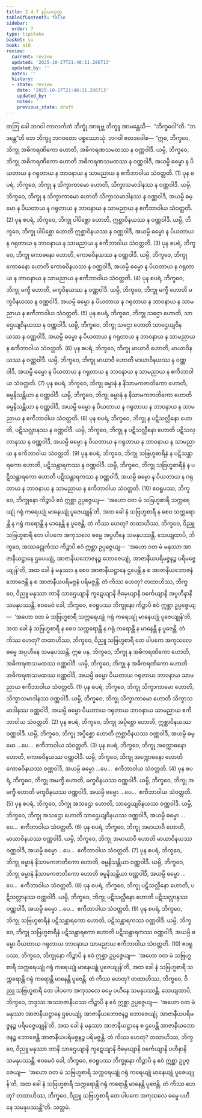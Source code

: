 ```yaml
---
title: 2.4.7 နပ္ပိယသုတ္တ
tableOfContents: false
sidebar:
  order: 7
type: tipitaka
basket: su
book: a10
review:
  current: review
  updated: '2025-10-27T21:48:11.286713'
  updated_by: ''
  notes: ''
  history:
  - state: review
    date: '2025-10-27T21:48:11.286713'
    updated_by: ''
    notes: ''
    previous_state: draft
---
```



<ReviewStatus review={frontmatter.review} showDetails={true} />

<HypothesisAnnotation frontmatter={frontmatter} />

<DynamicBreadcrumb />

<Division number="87" book="a10" e="ch" v="17" p="389">

<Paragraph number="711" book="a10">
တတြ ခေါ ဘဂဝါ ကာလင်္ကတံ ဘိက္ခုံ အာရဗ္ဘ ဘိက္ခူ အာမန္တေသိ—  “ဘိက္ခဝေါ”တိ. “ဘဒန္တေ”တိ တေ ဘိက္ခူ ဘဂဝတော ပစ္စဿောသုံ. ဘဂဝါ ဧတဒဝေါစ—
</Paragraph>

<Paragraph number="712" book="a10">
“ဣဓ, ဘိက္ခဝေ, ဘိက္ခု အဓိကရဏိကော ဟောတိ, အဓိကရဏသမထဿ န ဝဏ္ဏဝါဒီ. ယမ္ပိ, ဘိက္ခဝေ, ဘိက္ခု အဓိကရဏိကော ဟောတိ အဓိကရဏသမထဿ န ဝဏ္ဏဝါဒီ, အယမ္ပိ ဓမ္မော န ပိယတာယ န ဂရုတာယ န ဘာဝနာယ န သာမညာယ န ဧကီဘာဝါယ သံဝတ္တတိ. (1)
</Paragraph>

<Paragraph number="713" book="a10">
ပုန စပရံ, ဘိက္ခဝေ, ဘိက္ခု န သိက္ခာကာမော ဟောတိ, သိက္ခာသမာဒါနဿ န ဝဏ္ဏဝါဒီ. ယမ္ပိ, ဘိက္ခဝေ, ဘိက္ခု န သိက္ခာကာမော ဟောတိ သိက္ခာသမာဒါနဿ န ဝဏ္ဏဝါဒီ, အယမ္ပိ ဓမ္မော န ပိယတာယ န ဂရုတာယ န ဘာဝနာယ န သာမညာယ န ဧကီဘာဝါယ သံဝတ္တတိ. (2)
</Paragraph>

<Paragraph number="714" book="a10">
ပုန စပရံ, ဘိက္ခဝေ, ဘိက္ခု ပါပိစ္ဆော ဟောတိ, ဣစ္ဆာဝိနယဿ န ဝဏ္ဏဝါဒီ. ယမ္ပိ, ဘိက္ခဝေ, ဘိက္ခု ပါပိစ္ဆော ဟောတိ ဣစ္ဆာဝိနယဿ န ဝဏ္ဏဝါဒီ, အယမ္ပိ ဓမ္မော န ပိယတာယ န ဂရုတာယ န ဘာဝနာယ န သာမညာယ န ဧကီဘာဝါယ သံဝတ္တတိ. (3)
</Paragraph>

<Paragraph number="715" book="a10">
ပုန စပရံ, ဘိက္ခဝေ, ဘိက္ခု ကောဓနော ဟောတိ, ကောဓဝိနယဿ န ဝဏ္ဏဝါဒီ. ယမ္ပိ, ဘိက္ခဝေ, ဘိက္ခု ကောဓနော ဟောတိ ကောဓဝိနယဿ န ဝဏ္ဏဝါဒီ, အယမ္ပိ ဓမ္မော န ပိယတာယ န ဂရုတာယ န ဘာဝနာယ န သာမညာယ န ဧကီဘာဝါယ သံဝတ္တတိ. (4)
</Paragraph>

<Paragraph number="716" book="a10">
ပုန စပရံ, ဘိက္ခဝေ, ဘိက္ခု မက္ခီ ဟောတိ, မက္ခဝိနယဿ န ဝဏ္ဏဝါဒီ. ယမ္ပိ, ဘိက္ခဝေ, ဘိက္ခု မက္ခီ ဟောတိ မက္ခဝိနယဿ န ဝဏ္ဏဝါဒီ, အယမ္ပိ ဓမ္မော န ပိယတာယ န ဂရုတာယ န ဘာဝနာယ န သာမညာယ န ဧကီဘာဝါယ သံဝတ္တတိ. (5)
</Paragraph>

<Paragraph number="717" book="a10">
ပုန စပရံ, ဘိက္ခဝေ, ဘိက္ခု သဌော ဟောတိ, သာဌေယျဝိနယဿ န ဝဏ္ဏဝါဒီ. ယမ္ပိ, ဘိက္ခဝေ, ဘိက္ခု သဌော ဟောတိ သာဌေယျဝိနယဿ န ဝဏ္ဏဝါဒီ, အယမ္ပိ ဓမ္မော န ပိယတာယ န ဂရုတာယ န ဘာဝနာယ န သာမညာယ န ဧကီဘာဝါယ သံဝတ္တတိ. (6)
</Paragraph>

<Paragraph number="718" book="a10">
ပုန စပရံ, ဘိက္ခဝေ, ဘိက္ခု မာယာဝီ ဟောတိ, မာယာဝိနယဿ န ဝဏ္ဏဝါဒီ. ယမ္ပိ, ဘိက္ခဝေ, ဘိက္ခု မာယာဝီ ဟောတိ မာယာဝိနယဿ န ဝဏ္ဏဝါဒီ, အယမ္ပိ ဓမ္မော န ပိယတာယ န ဂရုတာယ န ဘာဝနာယ န သာမညာယ န ဧကီဘာဝါယ သံဝတ္တတိ. (7)
</Paragraph>

<Paragraph number="719" book="a10">
ပုန စပရံ, ဘိက္ခဝေ, ဘိက္ခု ဓမ္မာနံ န နိသာမကဇာတိကော ဟောတိ, ဓမ္မနိသန္တိယာ န ဝဏ္ဏဝါဒီ. ယမ္ပိ, ဘိက္ခဝေ, ဘိက္ခု ဓမ္မာနံ န နိသာမကဇာတိကော ဟောတိ ဓမ္မနိသန္တိယာ န ဝဏ္ဏဝါဒီ, အယမ္ပိ ဓမ္မော န ပိယတာယ န ဂရုတာယ န ဘာဝနာယ န သာမညာယ န ဧကီဘာဝါယ သံဝတ္တတိ. (8)
</Paragraph>

<Paragraph number="720" book="a10">
ပုန စပရံ, ဘိက္ခဝေ, ဘိက္ခု န ပဋိသလ္လီနော ဟောတိ, ပဋိသလ္လာနဿ န ဝဏ္ဏဝါဒီ. ယမ္ပိ, ဘိက္ခဝေ, ဘိက္ခု န ပဋိသလ္လီနော ဟောတိ ပဋိသလ္လာနဿ န ဝဏ္ဏဝါဒီ, အယမ္ပိ ဓမ္မော န ပိယတာယ န ဂရုတာယ န ဘာဝနာယ န သာမညာယ န ဧကီဘာဝါယ သံဝတ္တတိ. (9)
</Paragraph>

<Paragraph number="721" book="a10">
ပုန စပရံ, ဘိက္ခဝေ, ဘိက္ခု သဗြဟ္မစာရီနံ န ပဋိသန္ထာရကော ဟောတိ, ပဋိသန္ထာရကဿ န ဝဏ္ဏဝါဒီ. ယမ္ပိ, ဘိက္ခဝေ, ဘိက္ခု သဗြဟ္မစာရီနံ န ပဋိသန္ထာရကော ဟောတိ ပဋိသန္ထာရကဿ န ဝဏ္ဏဝါဒီ, အယမ္ပိ ဓမ္မော န ပိယတာယ န ဂရုတာယ န ဘာဝနာယ န သာမညာယ န ဧကီဘာဝါယ သံဝတ္တတိ. (10)
</Paragraph>

<Paragraph number="722" book="a10">
ဧဝရူပဿ, ဘိက္ခဝေ, ဘိက္ခုနော ကိဉ္စာပိ ဧဝံ ဣစ္ဆာ ဥပ္ပဇ္ဇေယျ—  ‘အဟော ဝတ မံ သဗြဟ္မစာရီ သက္ကရေယျုံ ဂရုံ ကရေယျုံ မာနေယျုံ ပူဇေယျုန်’တိ, အထ ခေါ နံ သဗြဟ္မစာရီ န စေဝ သက္ကရောန္တိ န ဂရုံ ကရောန္တိ န မာနေန္တိ န ပူဇေန္တိ. တံ ကိဿ ဟေတု? တထာဟိဿ, ဘိက္ခဝေ, ဝိညူ သဗြဟ္မစာရီ တေ ပါပကေ အကုသလေ ဓမ္မေ အပ္ပဟီနေ သမနုပဿန္တိ.
</Paragraph>

<Paragraph number="723" book="a10">
သေယျထာပိ, ဘိက္ခဝေ, အဿခဠုင်္ကဿ ကိဉ္စာပိ ဧဝံ ဣစ္ဆာ ဥပ္ပဇ္ဇေယျ—  ‘အဟော ဝတ မံ မနုဿာ အာဇာနီယဋ္ဌာနေ ဌပေယျုံ, အာဇာနီယဘောဇနဉ္စ ဘောဇေယျုံ, အာဇာနီယပရိမဇ္ဇနဉ္စ ပရိမဇ္ဇေယျုန်’တိ, အထ ခေါ နံ မနုဿာ န စေဝ အာဇာနီယဋ္ဌာနေ ဌပေန္တိ န စ အာဇာနီယဘောဇနံ ဘောဇေန္တိ န စ အာဇာနီယပရိမဇ္ဇနံ ပရိမဇ္ဇန္တိ. တံ ကိဿ ဟေတု? တထာဟိဿ, ဘိက္ခဝေ, ဝိညူ မနုဿာ တာနိ သာဌေယျာနိ ကူဋေယျာနိ ဇိမှေယျာနိ ဝင်္ကေယျာနိ အပ္ပဟီနာနိ သမနုပဿန္တိ. ဧဝမေဝံ ခေါ, ဘိက္ခဝေ, ဧဝရူပဿ ဘိက္ခုနော ကိဉ္စာပိ ဧဝံ ဣစ္ဆာ ဥပ္ပဇ္ဇေယျ—  ‘အဟော ဝတ မံ သဗြဟ္မစာရီ သက္ကရေယျုံ ဂရုံ ကရေယျုံ မာနေယျုံ ပူဇေယျုန်’တိ, အထ ခေါ နံ သဗြဟ္မစာရီ န စေဝ သက္ကရောန္တိ န ဂရုံ ကရောန္တိ န မာနေန္တိ န ပူဇေန္တိ. တံ ကိဿ ဟေတု? တထာဟိဿ, ဘိက္ခဝေ, ဝိညူ သဗြဟ္မစာရီ တေ ပါပကေ အကုသလေ ဓမ္မေ အပ္ပဟီနေ သမနုပဿန္တိ.
</Paragraph>

<Paragraph number="724" book="a10">
ဣဓ ပန, ဘိက္ခဝေ, ဘိက္ခု န အဓိကရဏိကော ဟောတိ, အဓိကရဏသမထဿ ဝဏ္ဏဝါဒီ. ယမ္ပိ, ဘိက္ခဝေ, ဘိက္ခု န အဓိကရဏိကော ဟောတိ အဓိကရဏသမထဿ ဝဏ္ဏဝါဒီ, အယမ္ပိ ဓမ္မော ပိယတာယ ဂရုတာယ ဘာဝနာယ သာမညာယ ဧကီဘာဝါယ သံဝတ္တတိ. (1)
</Paragraph>

<Paragraph number="725" book="a10">
ပုန စပရံ, ဘိက္ခဝေ, ဘိက္ခု သိက္ခာကာမော ဟောတိ, သိက္ခာသမာဒါနဿ ဝဏ္ဏဝါဒီ. ယမ္ပိ, ဘိက္ခဝေ, ဘိက္ခု သိက္ခာကာမော ဟောတိ သိက္ခာသမာဒါနဿ ဝဏ္ဏဝါဒီ, အယမ္ပိ ဓမ္မော ပိယတာယ ဂရုတာယ ဘာဝနာယ သာမညာယ ဧကီဘာဝါယ သံဝတ္တတိ. (2)
</Paragraph>

<Paragraph number="726" book="a10">
ပုန စပရံ, ဘိက္ခဝေ, ဘိက္ခု အပ္ပိစ္ဆော ဟောတိ, ဣစ္ဆာဝိနယဿ ဝဏ္ဏဝါဒီ. ယမ္ပိ, ဘိက္ခဝေ, ဘိက္ခု အပ္ပိစ္ဆော ဟောတိ ဣစ္ဆာဝိနယဿ ဝဏ္ဏဝါဒီ, အယမ္ပိ ဓမ္မော …ပေ…  ဧကီဘာဝါယ သံဝတ္တတိ. (3)
</Paragraph>

<Paragraph number="727" book="a10">
ပုန စပရံ, ဘိက္ခဝေ, ဘိက္ခု အက္ကောဓနော ဟောတိ, ကောဓဝိနယဿ ဝဏ္ဏဝါဒီ. ယမ္ပိ, ဘိက္ခဝေ, ဘိက္ခု အက္ကောဓနော ဟောတိ ကောဓဝိနယဿ ဝဏ္ဏဝါဒီ, အယမ္ပိ ဓမ္မော …ပေ…  ဧကီဘာဝါယ သံဝတ္တတိ. (4)
</Paragraph>

<Paragraph number="728" book="a10">
ပုန စပရံ, ဘိက္ခဝေ, ဘိက္ခု အမက္ခီ ဟောတိ, မက္ခဝိနယဿ ဝဏ္ဏဝါဒီ. ယမ္ပိ, ဘိက္ခဝေ, ဘိက္ခု အမက္ခီ ဟောတိ မက္ခဝိနယဿ ဝဏ္ဏဝါဒီ, အယမ္ပိ ဓမ္မော …ပေ…  ဧကီဘာဝါယ သံဝတ္တတိ. (5)
</Paragraph>

<Paragraph number="729" book="a10">
ပုန စပရံ, ဘိက္ခဝေ, ဘိက္ခု အသဌော ဟောတိ, သာဌေယျဝိနယဿ ဝဏ္ဏဝါဒီ. ယမ္ပိ, ဘိက္ခဝေ, ဘိက္ခု အသဌော ဟောတိ သာဌေယျဝိနယဿ ဝဏ္ဏဝါဒီ, အယမ္ပိ ဓမ္မော …ပေ…  ဧကီဘာဝါယ သံဝတ္တတိ. (6)
</Paragraph>

<Paragraph number="730" book="a10">
ပုန စပရံ, ဘိက္ခဝေ, ဘိက္ခု အမာယာဝီ ဟောတိ, မာယာဝိနယဿ ဝဏ္ဏဝါဒီ. ယမ္ပိ, ဘိက္ခဝေ, ဘိက္ခု အမာယာဝီ ဟောတိ မာယာဝိနယဿ ဝဏ္ဏဝါဒီ, အယမ္ပိ ဓမ္မော …ပေ…  ဧကီဘာဝါယ သံဝတ္တတိ. (7)
</Paragraph>

<Paragraph number="731" book="a10">
ပုန စပရံ, ဘိက္ခဝေ, ဘိက္ခု ဓမ္မာနံ နိသာမကဇာတိကော ဟောတိ, ဓမ္မနိသန္တိယာ ဝဏ္ဏဝါဒီ. ယမ္ပိ, ဘိက္ခဝေ, ဘိက္ခု ဓမ္မာနံ နိသာမကဇာတိကော ဟောတိ ဓမ္မနိသန္တိယာ ဝဏ္ဏဝါဒီ, အယမ္ပိ ဓမ္မော …ပေ…  ဧကီဘာဝါယ သံဝတ္တတိ. (8)
</Paragraph>

<Paragraph number="732" book="a10">
ပုန စပရံ, ဘိက္ခဝေ, ဘိက္ခု ပဋိသလ္လီနော ဟောတိ, ပဋိသလ္လာနဿ ဝဏ္ဏဝါဒီ. ယမ္ပိ, ဘိက္ခဝေ, ဘိက္ခု ပဋိသလ္လီနော ဟောတိ ပဋိသလ္လာနဿ ဝဏ္ဏဝါဒီ, အယမ္ပိ ဓမ္မော …ပေ…  ဧကီဘာဝါယ သံဝတ္တတိ. (9)
</Paragraph>

<Paragraph number="733" book="a10">
ပုန စပရံ, ဘိက္ခဝေ, ဘိက္ခု သဗြဟ္မစာရီနံ ပဋိသန္ထာရကော ဟောတိ, ပဋိသန္ထာရကဿ ဝဏ္ဏဝါဒီ. ယမ္ပိ, ဘိက္ခဝေ, ဘိက္ခု သဗြဟ္မစာရီနံ ပဋိသန္ထာရကော ဟောတိ ပဋိသန္ထာရကဿ ဝဏ္ဏဝါဒီ, အယမ္ပိ ဓမ္မော ပိယတာယ ဂရုတာယ ဘာဝနာယ သာမညာယ ဧကီဘာဝါယ သံဝတ္တတိ. (10)
</Paragraph>

<Paragraph number="734" book="a10">
ဧဝရူပဿ, ဘိက္ခဝေ, ဘိက္ခုနော ကိဉ္စာပိ န ဧဝံ ဣစ္ဆာ ဥပ္ပဇ္ဇေယျ—  ‘အဟော ဝတ မံ သဗြဟ္မစာရီ သက္ကရေယျုံ ဂရုံ ကရေယျုံ မာနေယျုံ ပူဇေယျုန်’တိ, အထ ခေါ နံ သဗြဟ္မစာရီ သက္ကရောန္တိ ဂရုံ ကရောန္တိ မာနေန္တိ ပူဇေန္တိ. တံ ကိဿ ဟေတု? တထာဟိဿ, ဘိက္ခဝေ, ဝိညူ သဗြဟ္မစာရီ တေ ပါပကေ အကုသလေ ဓမ္မေ ပဟီနေ သမနုပဿန္တိ.
</Paragraph>

<Paragraph number="735" book="a10">
သေယျထာပိ, ဘိက္ခဝေ, ဘဒ္ဒဿ အဿာဇာနီယဿ ကိဉ္စာပိ န ဧဝံ ဣစ္ဆာ ဥပ္ပဇ္ဇေယျ—  ‘အဟော ဝတ မံ မနုဿာ အာဇာနီယဋ္ဌာနေ ဌပေယျုံ, အာဇာနီယဘောဇနဉ္စ ဘောဇေယျုံ, အာဇာနီယပရိမဇ္ဇနဉ္စ ပရိမဇ္ဇေယျုန်’တိ, အထ ခေါ နံ မနုဿာ အာဇာနီယဋ္ဌာနေ စ ဌပေန္တိ အာဇာနီယဘောဇနဉ္စ ဘောဇေန္တိ အာဇာနီယပရိမဇ္ဇနဉ္စ ပရိမဇ္ဇန္တိ. တံ ကိဿ ဟေတု? တထာဟိဿ, ဘိက္ခဝေ, ဝိညူ မနုဿာ တာနိ သာဌေယျာနိ ကူဋေယျာနိ ဇိမှေယျာနိ ဝင်္ကေယျာနိ ပဟီနာနိ သမနုပဿန္တိ.
</Paragraph>

<Paragraph number="736" book="a10">
ဧဝမေဝံ ခေါ, ဘိက္ခဝေ, ဧဝရူပဿ ဘိက္ခုနော ကိဉ္စာပိ န ဧဝံ ဣစ္ဆာ ဥပ္ပဇ္ဇေယျ—  ‘အဟော ဝတ မံ သဗြဟ္မစာရီ သက္ကရေယျုံ ဂရုံ ကရေယျုံ မာနေယျုံ ပူဇေယျုန်’တိ, အထ ခေါ နံ သဗြဟ္မစာရီ သက္ကရောန္တိ ဂရုံ ကရောန္တိ မာနေန္တိ ပူဇေန္တိ. တံ ကိဿ ဟေတု? တထာဟိဿ, ဘိက္ခဝေ, ဝိညူ သဗြဟ္မစာရီ တေ ပါပကေ အကုသလေ ဓမ္မေ ပဟီနေ သမနုပဿန္တီ”တိ.

</Paragraph>
</Division>

<Paragraph number="737" type="center" book="a10">
သတ္တမံ.
</Paragraph>